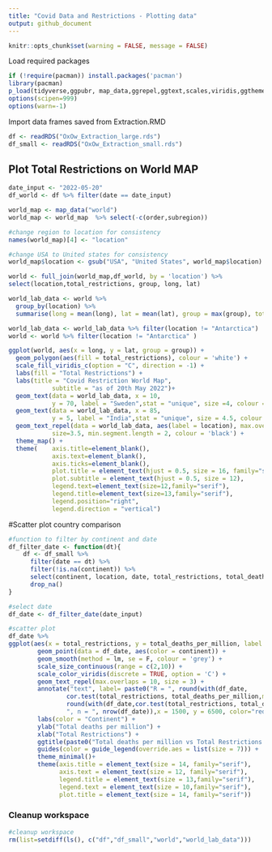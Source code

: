 ```yaml
---
title: "Covid Data and Restrictions - Plotting data"
output: github_document
---
```

```r
knitr::opts_chunk$set(warning = FALSE, message = FALSE) 
```


Load required packages
```r
if (!require(pacman)) install.packages('pacman')
library(pacman)
p_load(tidyverse,ggpubr, map_data,ggrepel,ggtext,scales,viridis,ggthemes)
options(scipen=999)
options(warn=-1)
```

Import data frames saved from Extraction.RMD
```r
df <- readRDS("OxOw_Extraction_large.rds")
df_small <- readRDS("OxOw_Extraction_small.rds")
```

## Plot Total Restrictions on World MAP
```r
date_input <- "2022-05-20"
df_world <- df %>% filter(date == date_input)

world_map <- map_data("world")
world_map <- world_map  %>% select(-c(order,subregion))

#change region to location for consistency
names(world_map)[4] <- "location"

#change USA to United states for consistency
world_map$location <- gsub("USA", "United States", world_map$location)

world <- full_join(world_map,df_world, by = 'location') %>% 
select(location,total_restrictions, group, long, lat)

world_lab_data <- world %>%
  group_by(location) %>%
  summarise(long = mean(long), lat = mean(lat), group = max(group), total_restrictions =   max(total_restrictions))

world_lab_data <- world_lab_data %>% filter(location != "Antarctica")
world <- world %>% filter(location != "Antarctica" )

ggplot(world, aes(x = long, y = lat, group = group)) +
  geom_polygon(aes(fill = total_restrictions), colour = 'white') +
  scale_fill_viridis_c(option = "C", direction = -1) +
  labs(fill = "Total Restrictions") +
  labs(title = "Covid Restriction World Map",
            subtitle = "as of 20th May 2022")+
  geom_text(data = world_lab_data, x = 10, 
            y = 70, label = "Sweden",stat = "unique", size =4, colour = 'darkgreen') +
  geom_text(data = world_lab_data, x = 85, 
            y = 5, label = "India",stat = "unique", size = 4.5, colour = 'red') +
  geom_text_repel(data = world_lab_data, aes(label = location), max.overlaps = 2,
            size=3.5, min.segment.length = 2, colour = 'black') +
  theme_map() +
  theme(    axis.title=element_blank(),
            axis.text=element_blank(),
            axis.ticks=element_blank(),
            plot.title = element_text(hjust = 0.5, size = 16, family="serif"),
            plot.subtitle = element_text(hjust = 0.5, size = 12),
            legend.text=element_text(size=12,family="serif"),
            legend.title=element_text(size=13,family="serif"),
            legend.position="right",
            legend.direction = "vertical")
```


#Scatter plot country comparison
```r

#function to filter by continent and date
df_filter_date <- function(dt){
    df <- df_small %>%
      filter(date == dt) %>% 
      filter(!is.na(continent)) %>% 
      select(continent, location, date, total_restrictions, total_deaths_per_million) %>%
      drop_na()
}

#select date
df_date <- df_filter_date(date_input)

#scatter plot 
df_date %>% 
ggplot(aes(x = total_restrictions, y = total_deaths_per_million, label = location)) +
        geom_point(data = df_date, aes(color = continent)) +
        geom_smooth(method = lm, se = F, colour = 'grey') +
        scale_size_continuous(range = c(2,10)) +
        scale_color_viridis(discrete = TRUE, option = 'C') +
        geom_text_repel(max.overlaps = 10, size = 3) +
        annotate("text", label= paste0("R = ", round(with(df_date,
                cor.test(total_restrictions, total_deaths_per_million,method = "pearson"))$estimate, 2),", p = ", 
                round(with(df_date,cor.test(total_restrictions, total_deaths_per_million,method = "pearson"))$p.value, 3),
                ", n = ", nrow(df_date)),x = 1500, y = 6500, color="red", size=3.5) +
        labs(color = "Continent") +
        ylab("Total deaths per million") +
        xlab("Total Restrictions") +
        ggtitle(paste0("Total deaths per million vs Total Restrictions as of ", date_input)) +
        guides(color = guide_legend(override.aes = list(size = 7))) +
        theme_minimal()+
        theme(axis.title = element_text(size = 14, family="serif"),
              axis.text = element_text(size = 12, family="serif"),
              legend.title = element_text(size = 13,family="serif"),
              legend.text = element_text(size = 10,family="serif"),
              plot.title = element_text(size = 14, family="serif"))
```


### Cleanup workspace
```r
#cleanup workspace
rm(list=setdiff(ls(), c("df","df_small","world","world_lab_data")))
```
